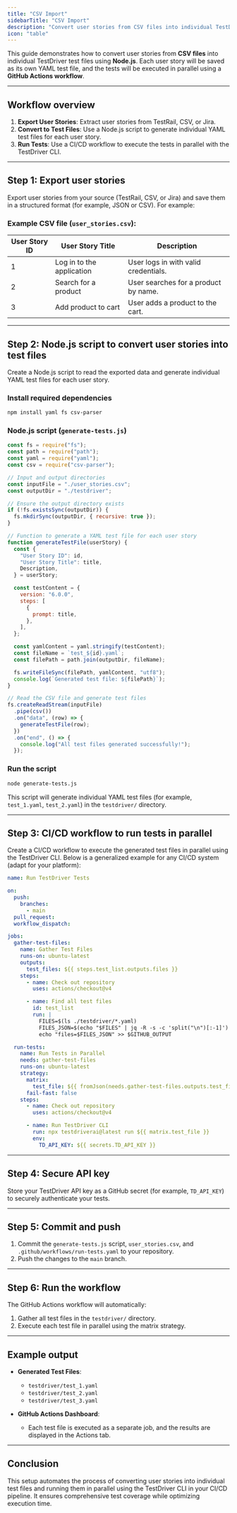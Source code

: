 ```yaml
---
title: "CSV Import"
sidebarTitle: "CSV Import"
description: "Convert user stories from CSV files into individual TestDriver test files using Node.js and GitHub Actions."
icon: "table"
---
```


This guide demonstrates how to convert user stories from **CSV files** into individual TestDriver test files using **Node.js**. Each user story will be saved as its own YAML test file, and the tests will be executed in parallel using a **GitHub Actions workflow**.

---

## Workflow overview

1. **Export User Stories**: Extract user stories from TestRail, CSV, or Jira.
2. **Convert to Test Files**: Use a Node.js script to generate individual YAML test files for each user story.
3. **Run Tests**: Use a CI/CD workflow to execute the tests in parallel with the TestDriver CLI.

---

## Step 1: Export user stories

Export user stories from your source (TestRail, CSV, or Jira) and save them in a structured format (for example, JSON or CSV). For example:

### Example CSV file (`user_stories.csv`):

| User Story ID | User Story Title          | Description                          |
| ------------- | ------------------------- | ------------------------------------ |
| 1             | Log in to the application | User logs in with valid credentials. |
| 2             | Search for a product      | User searches for a product by name. |
| 3             | Add product to cart       | User adds a product to the cart.     |

---

## Step 2: Node.js script to convert user stories into test files

Create a Node.js script to read the exported data and generate individual YAML test files for each user story.

### Install required dependencies

```bash
npm install yaml fs csv-parser

```

### Node.js script (`generate-tests.js`)

```javascript
const fs = require("fs");
const path = require("path");
const yaml = require("yaml");
const csv = require("csv-parser");

// Input and output directories
const inputFile = "./user_stories.csv";
const outputDir = "./testdriver";

// Ensure the output directory exists
if (!fs.existsSync(outputDir)) {
  fs.mkdirSync(outputDir, { recursive: true });
}

// Function to generate a YAML test file for each user story
function generateTestFile(userStory) {
  const {
    "User Story ID": id,
    "User Story Title": title,
    Description,
  } = userStory;

  const testContent = {
    version: "6.0.0",
    steps: [
      {
        prompt: title,
      },
    ],
  };

  const yamlContent = yaml.stringify(testContent);
  const fileName = `test_${id}.yaml`;
  const filePath = path.join(outputDir, fileName);

  fs.writeFileSync(filePath, yamlContent, "utf8");
  console.log(`Generated test file: ${filePath}`);
}

// Read the CSV file and generate test files
fs.createReadStream(inputFile)
  .pipe(csv())
  .on("data", (row) => {
    generateTestFile(row);
  })
  .on("end", () => {
    console.log("All test files generated successfully!");
  });
```

### Run the script

```bash
node generate-tests.js
```

This script will generate individual YAML test files (for example, `test_1.yaml`, `test_2.yaml`) in the `testdriver/` directory.

---

## Step 3: CI/CD workflow to run tests in parallel

Create a CI/CD workflow to execute the generated test files in parallel using the TestDriver CLI. Below is a generalized example for any CI/CD system (adapt for your platform):

```yaml .github/workflows/testdriver.yaml
name: Run TestDriver Tests

on:
  push:
    branches:
      - main
  pull_request:
  workflow_dispatch:

jobs:
  gather-test-files:
    name: Gather Test Files
    runs-on: ubuntu-latest
    outputs:
      test_files: ${{ steps.test_list.outputs.files }}
    steps:
      - name: Check out repository
        uses: actions/checkout@v4

      - name: Find all test files
        id: test_list
        run: |
          FILES=$(ls ./testdriver/*.yaml)
          FILES_JSON=$(echo "$FILES" | jq -R -s -c 'split("\n")[:-1]')
          echo "files=$FILES_JSON" >> $GITHUB_OUTPUT

  run-tests:
    name: Run Tests in Parallel
    needs: gather-test-files
    runs-on: ubuntu-latest
    strategy:
      matrix:
        test_file: ${{ fromJson(needs.gather-test-files.outputs.test_files) }}
      fail-fast: false
    steps:
      - name: Check out repository
        uses: actions/checkout@v4

      - name: Run TestDriver CLI
        run: npx testdriverai@latest run ${{ matrix.test_file }}
        env:
          TD_API_KEY: ${{ secrets.TD_API_KEY }}
```

---

## Step 4: Secure API key

Store your TestDriver API key as a GitHub secret (for example, `TD_API_KEY`) to securely authenticate your tests.

---

## Step 5: Commit and push

1. Commit the `generate-tests.js` script, `user_stories.csv`, and `.github/workflows/run-tests.yaml` to your repository.
2. Push the changes to the `main` branch.

---

## Step 6: Run the workflow

The GitHub Actions workflow will automatically:

1. Gather all test files in the `testdriver/` directory.
2. Execute each test file in parallel using the matrix strategy.

---

## Example output

- **Generated Test Files**:

  - `testdriver/test_1.yaml`
  - `testdriver/test_2.yaml`
  - `testdriver/test_3.yaml`

- **GitHub Actions Dashboard**:
  - Each test file is executed as a separate job, and the results are displayed in the Actions tab.

---

## Conclusion

This setup automates the process of converting user stories into individual test files and running them in parallel using the TestDriver CLI in your CI/CD pipeline. It ensures comprehensive test coverage while optimizing execution time.
